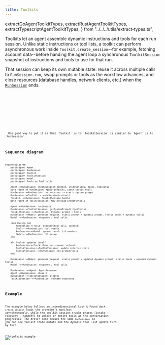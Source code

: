 ```yaml
---
title: Toolkits
---
```


  extractGoAgentToolkitTypes,
  extractRustAgentToolkitTypes,
  extractTypescriptAgentToolkitTypes,
} from "../../../utils/extract-types.ts";

Toolkits let an agent assemble dynamic instructions and tools for each run session. Unlike static instructions or tool lists, a toolkit can perform asynchronous work inside `Toolkit.create_session`--for example, fetching account data--before handing the agent loop a synchronous `ToolkitSession` snapshot of instructions and tools to use for that run.

That session can keep its own mutable state: reuse it across multiple calls to `RunSession.run`, swap prompts or tools as the workflow advances, and close resources (database handles, network clients, etc.) when the [`RunSession`](../agent-vs-run-session#run-session) ends.

<Tabs>
  <TabItem label="TypeScript">
    <Code
      code={extractTypescriptAgentToolkitTypes(["Toolkit", "ToolkitSession"])}
      lang="typescript"
      title="toolkit.ts"
    />
  </TabItem>
  <TabItem label="Rust">
    <Code
      code={extractRustAgentToolkitTypes(["Toolkit", "ToolkitSession"])}
      lang="rust"
      title="toolkit.rs"
    />
  </TabItem>
  <TabItem label="Go">
    <Code
      code={extractGoAgentToolkitTypes(["Toolkit", "ToolkitSession"])}
      lang="go"
      title="toolkit.go"
    />
  </TabItem>
</Tabs>

<Aside type="note">
  One good way to put it is that `Toolkit` is to `ToolkitSession` is similar to `Agent` is to `RunSession`.
</Aside>

## Sequence diagram

```mermaid
sequenceDiagram
    participant Agent
    participant RunSession
    participant Toolkit
    participant ToolkitSession
    participant Model
    participant Tools as Tool calls

    Agent->>RunSession: createSession(context, instructions, tools, toolkits)
    Note right of RunSession: Apply defaults, stash static tools
    RunSession->>RunSession: instructions -> static system prompt
    RunSession->>Toolkit: createSession(context)
    Toolkit-->>RunSession: ToolkitSession handle
    Note right of ToolkitSession: May preload prompts/tools

    Agent->>RunSession: run(input)
    RunSession->>ToolkitSession: getSystemPrompt()/getTools()
    ToolkitSession-->>RunSession: Dynamic prompt + tools
    RunSession->>Model: generate(request, static prompt + dynamic prompt, static tools + dynamic tools)
    Model-->>RunSession: response / tool calls

    loop During run
        RunSession->>Tools: execute(tool call, context)
        Tools-->>RunSession: tool result
        RunSession->>Model: append result (if needed)
        Model-->>RunSession: follow-up
    end

    alt Toolkit updates itself
        RunSession->>ToolkitSession: request refresh
        ToolkitSession->>ToolkitSession: update internal state
        ToolkitSession-->>RunSession: new prompt/tools
    end

    RunSession->>Model: generate(request, static prompt + updated dynamic prompt, static tools + updated dynamic tools)
    Model-->>RunSession: response / tool calls

    RunSession-->>Agent: AgentResponse
    Agent->>RunSession: close()
    RunSession->>ToolkitSession: close()
    ToolkitSession-->>RunSession: release resources
```

## Example

The example below follows an interdimensional Lost & Found desk. `create_session` loads the
traveler's manifest asynchronously, while the toolkit session tracks phases (intake → recovery →
handoff) to unlock or retire tools as the conversation progresses. The driver code reuses the same
`RunSession`, so you can see toolkit state mutate and the dynamic tool list update turn by turn.

![toolkits example](../../../../assets/examples/toolkits.gif)

<Tabs>
  <TabItem label="TypeScript">
    <Code code={jsToolkitsExample} lang="typescript" title="examples/toolkit.ts" />
  </TabItem>
  <TabItem label="Rust">
    <Code code={rustToolkitsExample} lang="rust" title="examples/toolkit.rs" />
  </TabItem>
  <TabItem label="Go">
    <Code code={goToolkitsExample} lang="go" title="examples/toolkit/main.go" />
  </TabItem>
</Tabs>
